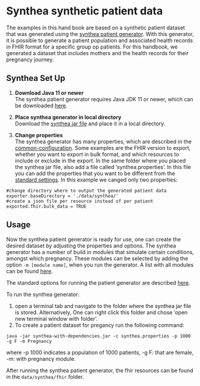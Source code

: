 # Synthea synthetic patient data {.unnumbered}
The examples in this hand book are based on a synthetic patient dataset that was generated using the [synthea patient generator](https://github.com/synthetichealth/synthea). With this generator, it is possible to generate a patient population and associated health records in FHIR format for a specific group op patients. For this handbook, we generated a dataset that includes mothers and the health records for their pregnancy journey.

## Synthea Set Up {.unnumbered}
1. **Download Java 11 or newer**  
The synthea patient generator requires Java JDK 11 or newer, which can be downloaded [here](https://www.oracle.com/nl/java/technologies/javase/jdk11-archive-downloads.html).

2. **Place synthea generator in local directory**   
Download the [synthea jar file](https://github.com/synthetichealth/synthea/releases/download/master-branch-latest/synthea-with-dependencies.jar) and place it in a local directory. 

3. **Change properties**  
The synthea generator has many properties, which are described in the [common-configuration](https://github.com/synthetichealth/synthea/wiki/Common-Configuration). Some examples are the FHIR version to export, whether you want to export in bulk format, and which resources to include or exclude in the export.
In the same folder where you placed the synthea jar file, also add a file called 'synthea.properties'. In this file you can add the properties that you want to be different from the [standard settings](https://github.com/synthetichealth/synthea/blob/master/src/main/resources/synthea.properties). In this example we canged only two properties:  

```.python
#change directory where to output the generated patient data
exporter.baseDirectory = './data/synthea/'
#create a json file per resource instead of per patient
exported.fhir.bulk_data = TRUE 
```

## Usage {.unnumbered}
Now the synthea patient generator is ready for  use, one can create the desired dataset by adjusting the properties and options. The synthea generator has a number of build in modules that simulate certain conditions, amongst which pregnancy. These modules can be selected by adding the option ```-m [module name]```, when you run the generator. A list with all modules can be found [here](https://github.com/synthetichealth/synthea/wiki/Module-Gallery).

The standard options for running the patient generator are described [here](https://github.com/synthetichealth/synthea/wiki/Basic-Setup-and-Running).

To run the synthea generator:

1. open a terminal tab and navigate to the folder where the synthea jar file is stored. Alternatively, One can right click this folder and chose 'open new terminal window with folder'. 
2. To create a patient dataset for pregancy run the following command:
```.python
java -jar synthea-with-dependencies.jar -c synthea.properties -p 1000 -g F -m Pregnancy
```
where -p 1000 indicates a population of 1000 patients, -g F: that are female, -m: with pregnancy module.

After running the synthea patient generator, the fhir resources can be found in the ```data/synthea/fhir``` folder.
